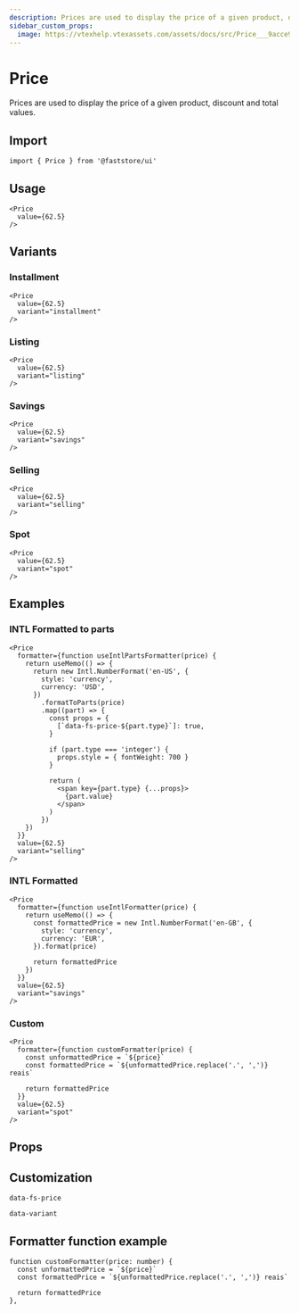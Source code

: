 ```yaml
---
description: Prices are used to display the price of a given product, discount and total values.
sidebar_custom_props: 
  image: https://vtexhelp.vtexassets.com/assets/docs/src/Price___9acce93fd9399d7dcea4a3bb8b7de0c6.png
---
```



# Price

Prices are used to display the price of a given product, discount and total values.

## Import

```tsx
import { Price } from '@faststore/ui'
```

## Usage

```tsx live
<Price
  value={62.5}
/>
```

## Variants

### Installment

```tsx live
<Price
  value={62.5}
  variant="installment"
/>
```

### Listing

```tsx live
<Price
  value={62.5}
  variant="listing"
/>
```

### Savings

```tsx live
<Price
  value={62.5}
  variant="savings"
/>
```

### Selling

```tsx live
<Price
  value={62.5}
  variant="selling"
/>
```

### Spot 

```tsx live
<Price
  value={62.5}
  variant="spot"
/>
```

## Examples

### INTL Formatted to parts

```tsx live
<Price
  formatter={function useIntlPartsFormatter(price) {
    return useMemo(() => {
      return new Intl.NumberFormat('en-US', {
        style: 'currency',
        currency: 'USD',
      })
        .formatToParts(price)
        .map((part) => {
          const props = {
            [`data-fs-price-${part.type}`]: true,
          }

          if (part.type === 'integer') {
            props.style = { fontWeight: 700 }
          }

          return (
            <span key={part.type} {...props}>
              {part.value}
            </span>
          )
        })
    })
  }}
  value={62.5}
  variant="selling"
/>
```

### INTL Formatted

```tsx live
<Price
  formatter={function useIntlFormatter(price) {
    return useMemo(() => {
      const formattedPrice = new Intl.NumberFormat('en-GB', {
        style: 'currency',
        currency: 'EUR',
      }).format(price)

      return formattedPrice
    })
  }}
  value={62.5}
  variant="savings"
/>
```

### Custom

```tsx live
<Price
  formatter={function customFormatter(price) {
    const unformattedPrice = `${price}`
    const formattedPrice = `${unformattedPrice.replace('.', ',')} reais`

    return formattedPrice
  }}
  value={62.5}
  variant="spot"
/>
```

## Props

<PropsSection name="Price" />

## Customization

`data-fs-price`

`data-variant`

## Formatter function example

```tsx
function customFormatter(price: number) {
  const unformattedPrice = `${price}`
  const formattedPrice = `${unformattedPrice.replace('.', ',')} reais`

  return formattedPrice
},
```
